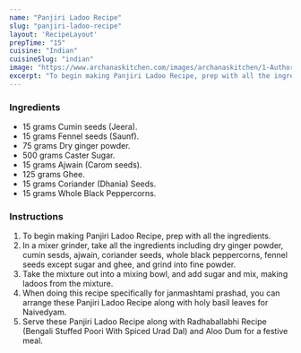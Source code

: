 ---
name: "Panjiri Ladoo Recipe"
slug: "panjiri-ladoo-recipe"
layout: 'RecipeLayout'
prepTime: "15"
cuisine: "Indian"
cuisineSlug: "indian"
image: "https://www.archanaskitchen.com/images/archanaskitchen/1-Author/dharajoshi333-gmail.com/panjiri_ladoo_recipe_in_hindi.jpg"
excerpt: "To begin making Panjiri Ladoo Recipe, prep with all the ingredients"
---

### Ingredients

- 15 grams Cumin seeds (Jeera).
- 15 grams Fennel seeds (Saunf).
- 75 grams Dry ginger powder.
- 500 grams Caster Sugar.
- 15 grams Ajwain (Carom seeds).
- 125 grams Ghee.
- 15 grams Coriander (Dhania) Seeds.
- 15 grams Whole Black Peppercorns.

### Instructions

1. To begin making Panjiri Ladoo Recipe, prep with all the ingredients.
1. In a mixer grinder, take all the ingredients including dry ginger powder, cumin sesds, ajwain, coriander seeds, whole black peppercorns, fennel seeds except sugar and ghee, and grind into fine powder.
1. Take the mixture out into a mixing bowl, and add sugar and mix, making ladoos from the mixture.
1. When doing this recipe specifically for janmashtami prashad, you can arrange these Panjiri Ladoo Recipe along with holy basil leaves for Naivedyam.
1. Serve these Panjiri Ladoo Recipe along with Radhaballabhi Recipe (Bengali Stuffed Poori With Spiced Urad Dal) and Aloo Dum for a festive meal.
